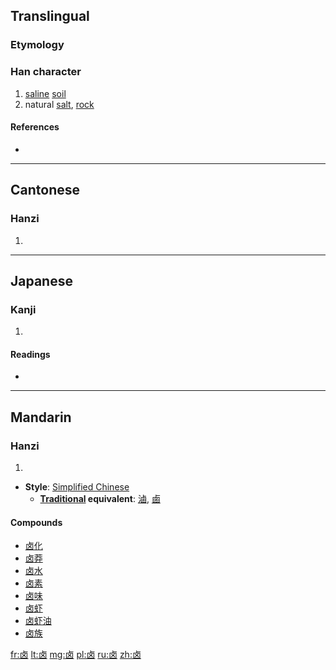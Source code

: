 {{also|滷|鹵|齿}}
==Translingual==
{{zh-forms|卤|[[鹵]] or [[滷]]}}

===Etymology===
{{Han simp|鹵}}

===Han character===
{{Han char|rn=25|rad=卜|as=05|sn=9|four=|canj=卜田大 (YWK)}}

# [[saline]] [[soil]]
# natural [[salt]], [[rock]]

====References====
* {{Han ref|kx=0158.100|dkj=02794|hdz=74609.020|uh=5364|ud=21348}}

----

==Cantonese==

===Hanzi===
{{yue-hanzi|jyut=|y=lou5}}

# {{defn|lang=yue|sort=卜05}}

----

==Japanese==

===Kanji===
{{ja-kanji|grade=|rs=卜05}}

# {{defn|lang=ja|sort=卜05}}

====Readings====
* {{ja-readings|on=[[せい]] (sei)|kun=}}

----

==Mandarin==

===Hanzi===
{{cmn-hanzi|pin=[[lǔ]] ([[lu3]])|wg=lu<sup>3</sup>}}

# {{defn|lang=cmn|sort=卜05}}

* '''Style''': [[Simplified Chinese]]
** '''[[Traditional Chinese|Traditional]] equivalent''': [[滷]], [[鹵]]

====Compounds====
* [[卤化]]
* [[卤莽]]
* [[卤水]]
* [[卤素]]
* [[卤味]]
* [[卤虾]]
* [[卤虾油]]
* [[卤族]]

[[fr:卤]]
[[lt:卤]]
[[mg:卤]]
[[pl:卤]]
[[ru:卤]]
[[zh:卤]]